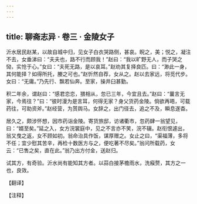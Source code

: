 ```yaml
---
---
---
```

title: 聊斋志异 · 卷三 · 金陵女子
---

沂水居民赵某，以故自城中归，见女子白衣哭路侧，甚哀。睨之，美；悦之，凝注不去，女垂涕曰：“夫夫也，路不行而顾我！”赵曰：“我以旷野无人，而子哭之恸，实怆于心。”女曰：“夫死无路，是以哀耳。”赵劝其复择良匹。曰：“渺此一身，其何能择？如得所托，媵之可也。”赵忻然自荐，女从之。赵以去家远，将觅代步。女曰：“无庸。”乃先行、飘若仙奔。至家，操井臼甚勤。

积二年余，谓赵曰：“感君恋恋，猥相从，忽已三年，今宜且去。”赵曰：“曩言无家，今焉往？”曰：“彼时漫为是言耳，何得无家？身父货药金陵。倘欲再晤，可载药往，可助资斧。”赵经营，为贳舆马。女辞之，出门径去，追之不及，瞬息遂杳。

居久之，颇涉怀想，因市药诣金陵。寄货旅邸，访诸衢市，忽药肆一翁望见，曰：“婿至矣。”延之入，女方浣裳庭中，见之不言亦不笑，浣不辍。赵衔恨遽出，翁又曳之返，女不顾如初。翁命治具作饭，谋厚赠之。女止之曰，“渠福薄，多将不任；宜少慰其苦辛，再检十数医方与之，便吃著不尽矣。”翁问所载药，女云：“已售之矣，直在此。”翁乃出方付金，送赵归。

试其方，有奇验。沂水尚有能知其方者。以蒜白接茅檐雨水，洗瘊赘，其方之一也，良效。

【翻译】

【注释】

